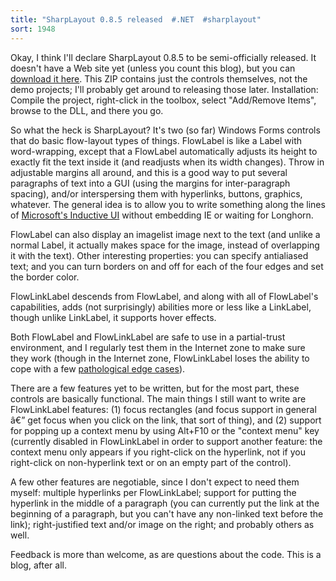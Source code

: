 ```yaml
---
title: "SharpLayout 0.8.5 released  #.NET  #sharplayout"
sort: 1948
---
```

Okay, I think I'll declare SharpLayout 0.8.5 to be semi-officially released. It doesn't have a Web site yet (unless you count this blog), but you can <a href="http://www.excastle.com/sharplayout/SharpLayout-0.8.5.zip">download it here</a>. This ZIP contains just the controls themselves, not the demo projects; I'll probably get around to releasing those later. Installation: Compile the project, right-click in the toolbox, select "Add/Remove Items", browse to the DLL, and there you go.

So what the heck is SharpLayout? It's two (so far) Windows Forms controls that do basic flow-layout types of things. FlowLabel is like a Label with word-wrapping, except that a FlowLabel automatically adjusts its height to exactly fit the text inside it (and readjusts when its width changes). Throw in adjustable margins all around, and this is a good way to put several paragraphs of text into a GUI (using the margins for inter-paragraph spacing), and/or interspersing them with hyperlinks, buttons, graphics, whatever. The general idea is to allow you to write something along the lines of <a href="http://msdn.microsoft.com/library/default.asp?url=/library/en-us/dnwui/html/iuiguidelines.asp">Microsoft's Inductive UI</a> without embedding IE or waiting for Longhorn.

FlowLabel can also display an imagelist image next to the text (and unlike a normal Label, it actually makes space for the image, instead of overlapping it with the text). Other interesting properties: you can specify antialiased text; and you can turn borders on and off for each of the four edges and set the border color.

FlowLinkLabel descends from FlowLabel, and along with all of FlowLabel's capabilities, adds (not surprisingly) abilities more or less like a LinkLabel, though unlike LinkLabel, it supports hover effects.

Both FlowLabel and FlowLinkLabel are safe to use in a partial-trust environment, and I regularly test them in the Internet zone to make sure they work (though in the Internet zone, FlowLinkLabel loses the ability to cope with a few <a href="http://blog.excastle.com/2004/05/23/security-permissions-in-windows-forms/">pathological edge cases</a>).

There are a few features yet to be written, but for the most part, these controls are basically functional. The main things I still want to write are FlowLinkLabel features: (1) focus rectangles (and focus support in general â€” get focus when you click on the link, that sort of thing), and (2) support for popping up a context menu by using Alt+F10 or the "context menu" key (currently disabled in FlowLinkLabel in order to support another feature: the context menu only appears if you right-click on the hyperlink, not if you right-click on non-hyperlink text or on an empty part of the control).

A few other features are negotiable, since I don't expect to need them myself: multiple hyperlinks per FlowLinkLabel; support for putting the hyperlink in the middle of a paragraph (you can currently put the link at the beginning of a paragraph, but you can't have any non-linked text before the link); right-justified text and/or image on the right; and probably others as well.

Feedback is more than welcome, as are questions about the code. This is a blog, after all.

